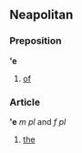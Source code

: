 ==Neapolitan==
===Preposition===
''''e'''
#[[of]]

===Article===
''''e''' ''m pl'' and ''f pl''
#[[the]]